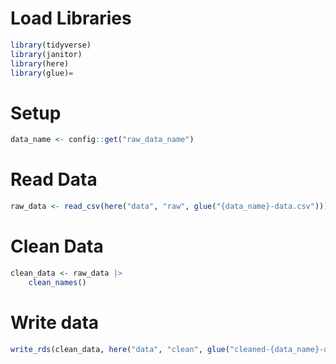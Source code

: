 # Load Libraries
```r
library(tidyverse)
library(janitor)
library(here)
library(glue)=
```

# Setup
```r
data_name <- config::get("raw_data_name")
```

# Read Data
```r
raw_data <- read_csv(here("data", "raw", glue("{data_name}-data.csv")))
```

# Clean Data
```r
clean_data <- raw_data |>
    clean_names()
```

# Write data
```r
write_rds(clean_data, here("data", "clean", glue("cleaned-{data_name}-data.rds")))
```